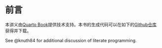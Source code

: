 # 前言 {.unnumbered}

本讲义由[Quarto Book](https://quarto.org/docs/books)提供技术支持。本书的生成代码可以在如下的[Github仓库](https://George-Sun-Econ.github.io)获得并下载。

See @knuth84 for additional discussion of literate programming.

